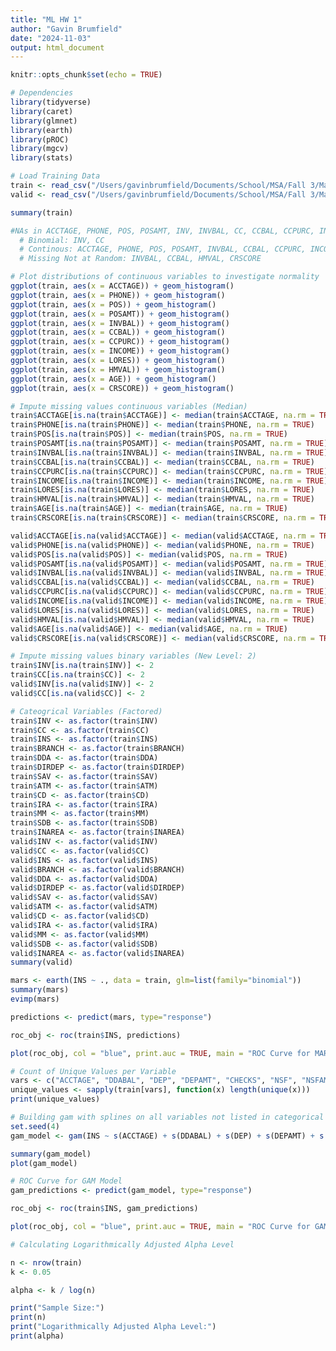```yaml
---
title: "ML HW 1"
author: "Gavin Brumfield"
date: "2024-11-03"
output: html_document
---
```


```r
knitr::opts_chunk$set(echo = TRUE)
```

```r
# Dependencies
library(tidyverse)
library(caret)
library(glmnet)
library(earth)
library(pROC)
library(mgcv)
library(stats)
```

```r
# Load Training Data
train <- read_csv("/Users/gavinbrumfield/Documents/School/MSA/Fall 3/Machine Learning/Homework/Homework 1 ML/insurance_t.csv")
valid <- read_csv("/Users/gavinbrumfield/Documents/School/MSA/Fall 3/Machine Learning/Homework/Homework 1 ML/insurance_v.csv")
```

```r
summary(train)

#NAs in ACCTAGE, PHONE, POS, POSAMT, INV, INVBAL, CC, CCBAL, CCPURC, INCOME, LORES, HMVAL, AGE, CRSCORE
  # Binomial: INV, CC
  # Continous: ACCTAGE, PHONE, POS, POSAMT, INVBAL, CCBAL, CCPURC, INCOME,    LORES, HMVAL, AGE, CRSCORE
  # Missing Not at Random: INVBAL, CCBAL, HMVAL, CRSCORE
```
```r
# Plot distributions of continuous variables to investigate normality
ggplot(train, aes(x = ACCTAGE)) + geom_histogram()
ggplot(train, aes(x = PHONE)) + geom_histogram()
ggplot(train, aes(x = POS)) + geom_histogram()
ggplot(train, aes(x = POSAMT)) + geom_histogram()
ggplot(train, aes(x = INVBAL)) + geom_histogram()
ggplot(train, aes(x = CCBAL)) + geom_histogram()
ggplot(train, aes(x = CCPURC)) + geom_histogram()
ggplot(train, aes(x = INCOME)) + geom_histogram()
ggplot(train, aes(x = LORES)) + geom_histogram()
ggplot(train, aes(x = HMVAL)) + geom_histogram()
ggplot(train, aes(x = AGE)) + geom_histogram()
ggplot(train, aes(x = CRSCORE)) + geom_histogram()
```

```r
# Impute missing values continuous variables (Median)
train$ACCTAGE[is.na(train$ACCTAGE)] <- median(train$ACCTAGE, na.rm = TRUE)
train$PHONE[is.na(train$PHONE)] <- median(train$PHONE, na.rm = TRUE)
train$POS[is.na(train$POS)] <- median(train$POS, na.rm = TRUE)
train$POSAMT[is.na(train$POSAMT)] <- median(train$POSAMT, na.rm = TRUE)
train$INVBAL[is.na(train$INVBAL)] <- median(train$INVBAL, na.rm = TRUE)
train$CCBAL[is.na(train$CCBAL)] <- median(train$CCBAL, na.rm = TRUE)
train$CCPURC[is.na(train$CCPURC)] <- median(train$CCPURC, na.rm = TRUE)
train$INCOME[is.na(train$INCOME)] <- median(train$INCOME, na.rm = TRUE)
train$LORES[is.na(train$LORES)] <- median(train$LORES, na.rm = TRUE)
train$HMVAL[is.na(train$HMVAL)] <- median(train$HMVAL, na.rm = TRUE)
train$AGE[is.na(train$AGE)] <- median(train$AGE, na.rm = TRUE)
train$CRSCORE[is.na(train$CRSCORE)] <- median(train$CRSCORE, na.rm = TRUE)

valid$ACCTAGE[is.na(valid$ACCTAGE)] <- median(valid$ACCTAGE, na.rm = TRUE)
valid$PHONE[is.na(valid$PHONE)] <- median(valid$PHONE, na.rm = TRUE)
valid$POS[is.na(valid$POS)] <- median(valid$POS, na.rm = TRUE)
valid$POSAMT[is.na(valid$POSAMT)] <- median(valid$POSAMT, na.rm = TRUE)
valid$INVBAL[is.na(valid$INVBAL)] <- median(valid$INVBAL, na.rm = TRUE)
valid$CCBAL[is.na(valid$CCBAL)] <- median(valid$CCBAL, na.rm = TRUE)
valid$CCPURC[is.na(valid$CCPURC)] <- median(valid$CCPURC, na.rm = TRUE)
valid$INCOME[is.na(valid$INCOME)] <- median(valid$INCOME, na.rm = TRUE)
valid$LORES[is.na(valid$LORES)] <- median(valid$LORES, na.rm = TRUE)
valid$HMVAL[is.na(valid$HMVAL)] <- median(valid$HMVAL, na.rm = TRUE)
valid$AGE[is.na(valid$AGE)] <- median(valid$AGE, na.rm = TRUE)
valid$CRSCORE[is.na(valid$CRSCORE)] <- median(valid$CRSCORE, na.rm = TRUE)

# Impute missing values binary variables (New Level: 2)
train$INV[is.na(train$INV)] <- 2
train$CC[is.na(train$CC)] <- 2
valid$INV[is.na(valid$INV)] <- 2
valid$CC[is.na(valid$CC)] <- 2

# Cateogrical Variables (Factored)
train$INV <- as.factor(train$INV)
train$CC <- as.factor(train$CC)
train$INS <- as.factor(train$INS)
train$BRANCH <- as.factor(train$BRANCH)
train$DDA <- as.factor(train$DDA)
train$DIRDEP <- as.factor(train$DIRDEP)
train$SAV <- as.factor(train$SAV)
train$ATM <- as.factor(train$ATM)
train$CD <- as.factor(train$CD)
train$IRA <- as.factor(train$IRA)
train$MM <- as.factor(train$MM)
train$SDB <- as.factor(train$SDB)
train$INAREA <- as.factor(train$INAREA)
valid$INV <- as.factor(valid$INV)
valid$CC <- as.factor(valid$CC)
valid$INS <- as.factor(valid$INS)
valid$BRANCH <- as.factor(valid$BRANCH)
valid$DDA <- as.factor(valid$DDA)
valid$DIRDEP <- as.factor(valid$DIRDEP)
valid$SAV <- as.factor(valid$SAV)
valid$ATM <- as.factor(valid$ATM)
valid$CD <- as.factor(valid$CD)
valid$IRA <- as.factor(valid$IRA)
valid$MM <- as.factor(valid$MM)
valid$SDB <- as.factor(valid$SDB)
valid$INAREA <- as.factor(valid$INAREA)
summary(valid)
```

```r
mars <- earth(INS ~ ., data = train, glm=list(family="binomial"))
summary(mars)
evimp(mars)
```

```r
predictions <- predict(mars, type="response")

roc_obj <- roc(train$INS, predictions)

plot(roc_obj, col = "blue", print.auc = TRUE, main = "ROC Curve for MARS MODEL")
```

```r
# Count of Unique Values per Variable
vars <- c("ACCTAGE", "DDABAL", "DEP", "DEPAMT", "CHECKS", "NSF", "NSFAMT", "PHONE", "TELLER", "SAVBAL", "ATMAMT", "POS", "POSAMT", "CDBAL", "IRABAL", "INVBAL", "MMBAL", "MMCRED", "CCBAL", "CCPURC", "INCOME", "LORES", "HMVAL", "AGE", "CRSCORE")
unique_values <- sapply(train[vars], function(x) length(unique(x)))
print(unique_values)
```

```r
# Building gam with splines on all variables not listed in categorical (factored) Had to factor NSF, MMCRED, and CCPURC as less than 10 unique values
set.seed(4)
gam_model <- gam(INS ~ s(ACCTAGE) + s(DDABAL) + s(DEP) + s(DEPAMT) + s(CHECKS) + s(NSFAMT) + s(PHONE) + s(TELLER) + s(SAVBAL) + s(ATMAMT) + s(POS) + s(POSAMT) + s(CDBAL) + s(IRABAL) + s(INVBAL) + s(MMBAL) + s(CCBAL) + s(INCOME) + s(LORES) + s(HMVAL) + s(AGE) + s(CRSCORE) + factor(NSF) + factor(MMCRED) + factor(CCPURC) + DDA + DIRDEP + SAV + ATM + CD + IRA + INV + MM + CC + SDB + INAREA, data = train, method = 'REML', select = TRUE, family = "binomial")
```

```r
summary(gam_model)
plot(gam_model)
```

```r
# ROC Curve for GAM Model
gam_predictions <- predict(gam_model, type="response")

roc_obj <- roc(train$INS, gam_predictions)

plot(roc_obj, col = "blue", print.auc = TRUE, main = "ROC Curve for GAM MODEL")
```
```r
# Calculating Logarithmically Adjusted Alpha Level

n <- nrow(train)
k <- 0.05

alpha <- k / log(n)

print("Sample Size:")
print(n)
print("Logarithmically Adjusted Alpha Level:")
print(alpha)
```





